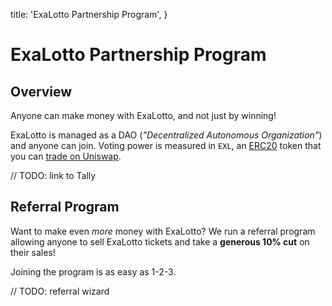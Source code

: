 
  title: 'ExaLotto Partnership Program',
}

# ExaLotto Partnership Program

<PartnerStatus/>

## Overview

Anyone can make money with ExaLotto, and not just by winning!

ExaLotto is managed as a DAO (_"Decentralized Autonomous Organization"_) and anyone can join. Voting
power is measured in `EXL`, an [ERC20][erc20] token that you can [trade on Uniswap][exl-uniswap].

// TODO: link to Tally

## Referral Program

Want to make even _more_ money with ExaLotto? We run a referral program allowing anyone to sell
ExaLotto tickets and take a **generous 10% cut** on their sales!

Joining the program is as easy as 1-2-3.

// TODO: referral wizard

[erc20]: https://ethereum.org/en/developers/docs/standards/tokens/erc-20/
[exl-uniswap]: https://app.uniswap.org/#/tokens/polygon/0x55d433fbbe21e8a76f4435bfd36f30d87af331d7



